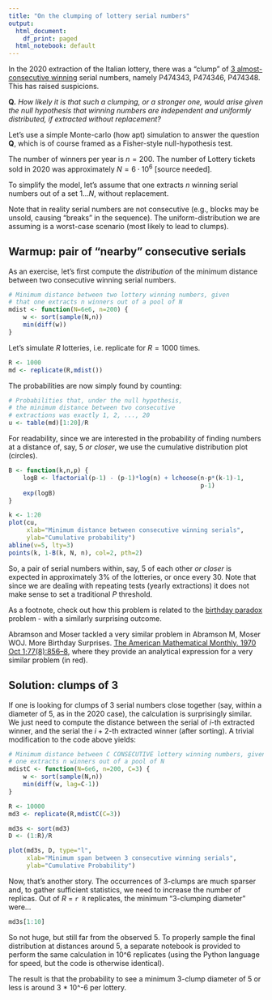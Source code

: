 ```yaml
---
title: "On the clumping of lottery serial numbers"
output:
  html_document:
    df_print: paged
  html_notebook: default
---
```


In the 2020 extraction of the Italian lottery, there was a 
"clump" of [3 almost-consecutive winning](https://milano.repubblica.it/cronaca/2020/01/07/news/lotteria_italia_ferno_varese_premi_biglietti_numeri_vicini-245177811/) serial numbers,
namely P474343, P474346, P474348.  This has raised suspicions.


**Q.** *How likely it is that such a clumping, or a stronger one, 
would arise given the null hypothesis that winning numbers
are independent and uniformly distributed, if extracted without
replacement?*

Let's use a simple Monte-carlo (how apt) simulation to 
answer the question **Q**, which is of course framed as a 
Fisher-style null-hypothesis test.

The number of winners per year is $n=200$. The number of 
Lottery tickets sold in 2020 was approximately 
$N=6 \cdot 10^{6}$ [source needed]. 

To simplify the model, let's assume that one extracts $n$ 
winning serial numbers out of a set $1...N$, without replacement.

Note that in reality serial numbers are not consecutive (e.g.,
blocks may be unsold, causing "breaks" in the sequence).
The uniform-distribution we are assuming 
is a worst-case scenario (most likely to lead to clumps). 


## Warmup: pair of "nearby" consecutive serials

As an exercise, let's first compute the *distribution* of the
minimum distance between two consecutive winning serial numbers.


```r
# Minimum distance between two lottery winning numbers, given
# that one extracts n winners out of a pool of N
mdist <- function(N=6e6, n=200) {
    w <- sort(sample(N,n))
    min(diff(w))
}
```

Let's simulate $R$ lotteries, i.e. replicate for $R=1000$ times.

```r
R <- 1000
md <- replicate(R,mdist())
```

The probabilities are now simply found by counting:

```r
# Probabilities that, under the null hypothesis,
# the minimum distance between two consecutive 
# extractions was exactly 1, 2, ..., 20
u <- table(md)[1:20]/R
```

For readability, since we are interested in the probability of finding numbers 
at a distance of, say, 5 *or closer*, we use the cumulative distribution plot (circles).

```r
B <- function(k,n,p) {
    logB <- lfactorial(p-1) - (p-1)*log(n) + lchoose(n-p*(k-1)-1,
                                                     p-1)
    exp(logB)
}

k <- 1:20
plot(cu, 
     xlab="Minimum distance between consecutive winning serials",
     ylab="Cumulative probability")
abline(v=5, lty=3)
points(k, 1-B(k, N, n), col=2, pth=2)
```


So, a pair of serial numbers within, say, 5 of each other *or closer* is expected in approximately 3% of the lotteries, or once every 30.  Note that since we are 
dealing with repeating tests (yearly extractions) it does not make
sense to set a traditional $P$ threshold.

As a footnote, check out how this problem is related 
to the [birthday paradox](https://en.wikipedia.org/wiki/Birthday_problem)
problem - with a similarly surprising outcome.

Abramson and Moser tackled a very similar problem in Abramson M, Moser WOJ. More Birthday Surprises. [The American Mathematical Monthly. 1970 Oct 1;77(8):856–8](https://www.tandfonline.com/doi/abs/10.1080/00029890.1970.11992600), where they
provide an analytical expression for a very similar problem (in red). 



## Solution: clumps of 3

If one is looking for clumps of 3 serial numbers close together (say,
within a diameter of 5, as in the 2020 case), the calculation is surprisingly
similar. We just need to compute the distance between the serial of 
 $i$-th extracted winner, and the serial the $i+2$-th extracted 
winner (after sorting). A trivial 
modification to the code above yields:

```r

# Minimum distance between C CONSECUTIVE lottery winning numbers, given that
# one extracts n winners out of a pool of N
mdistC <- function(N=6e6, n=200, C=3) {
    w <- sort(sample(N,n))
    min(diff(w, lag=C-1))
}

R <- 10000
md3 <- replicate(R,mdistC(C=3))

md3s <- sort(md3)
D <- (1:R)/R

plot(md3s, D, type="l",
     xlab="Minimum span between 3 consecutive winning serials",
     ylab="Cumulative Probability")


```

Now, that's another story. The occurrences of 3-clumps are much sparser and,
to gather sufficient statistics, we need to increase the number of replicas.
Out of $R$ = `r R` replicates, the minimum "3-clumping diameter"
were...

```r
md3s[1:10]
```

So not huge, but still far from the
observed 5. To properly sample the 
final distribution at distances around 5, a separate notebook is provided 
to perform the same calculation in 10^6 replicates
(using the Python language for speed, but the code is otherwise
identical). 

The result is that the probability to see a minimum 3-clump diameter of
5 or less is around 3 * 10^-6 per lottery.



